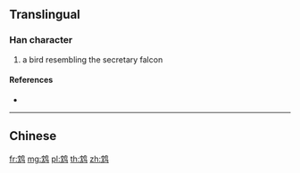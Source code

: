 {{character info/new}}
{{also|鴆}}
==Translingual==

===Han character===
{{Han char|rn=196|rad=鸟|as=04|sn=9|four=|canj=LUPYM}}

# a bird resembling the secretary falcon

====References====
* {{Han ref|kx=1505.141|hdz=74621.070|uh=9E29|ud=40489}}

----

==Chinese==
{{zh-see|鴆}}

[[fr:鸩]]
[[mg:鸩]]
[[pl:鸩]]
[[th:鸩]]
[[zh:鸩]]